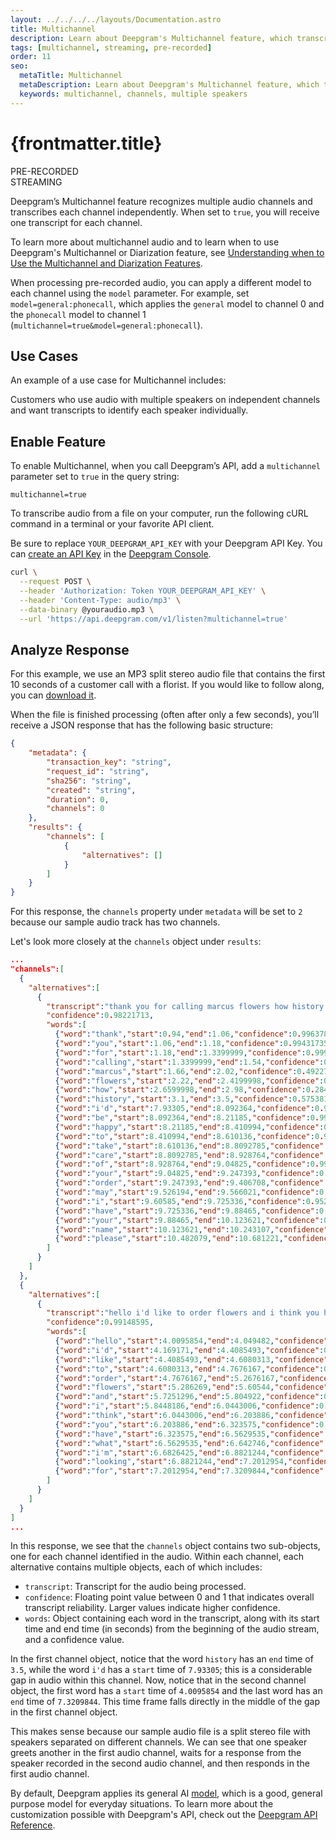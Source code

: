 ---
layout: ../../../../layouts/Documentation.astro
title: Multichannel
description: Learn about Deepgram's Multichannel feature, which transcribes each channel in submitted audio independently.
tags: [multichannel, streaming, pre-recorded]
order: 11
seo:
  metaTitle: Multichannel
  metaDescription: Learn about Deepgram's Multichannel feature, which transcribes each channel in submitted audio independently.
  keywords: multichannel, channels, multiple speakers
---

# {frontmatter.title}

<div class="badge">PRE-RECORDED</div>
<div class="badge">STREAMING</div>

Deepgram’s Multichannel feature recognizes multiple audio channels and transcribes each channel independently. When set to `true`, you will receive one transcript for each channel.

To learn more about multichannel audio and to learn when to use Deepgram's Multichannel or Diarization feature, see [Understanding when to Use the Multichannel and Diarization Features](/documentation/guides/multichannel-vs-diarization/).

<Alert type="info">

When processing pre-recorded audio, you can apply a different model to each channel using the `model` parameter. For example, set `model=general:phonecall`, which applies the `general` model to channel 0 and the `phonecall` model to channel 1 (`multichannel=true&model=general:phonecall`).

</Alert>

## Use Cases

An example of a use case for Multichannel includes:

Customers who use audio with multiple speakers on independent channels and want transcripts to identify each speaker individually.

## Enable Feature

To enable Multichannel, when you call Deepgram’s API, add a `multichannel` parameter set to `true` in the query string:

`multichannel=true`

To transcribe audio from a file on your computer, run the following cURL command in a terminal or your favorite API client.

<Alert type="info">

Be sure to replace `YOUR_DEEPGRAM_API_KEY` with your Deepgram API Key. You can [create an API Key](/documentation/getting-started/authentication/#create-an-api-key) in the [Deepgram Console](https://console.deepgram.com).

</Alert>

<CodeGroup title="curl">

<CodeBlock label="curl" active>

```bash
curl \
  --request POST \
  --header 'Authorization: Token YOUR_DEEPGRAM_API_KEY' \
  --header 'Content-Type: audio/mp3' \
  --data-binary @youraudio.mp3 \
  --url 'https://api.deepgram.com/v1/listen?multichannel=true'
```

</CodeBlock>

</CodeGroup>

## Analyze Response

<Alert type="info">

For this example, we use an MP3 split stereo audio file that contains the first 10 seconds of a customer call with a florist. If you would like to follow along, you can [download it](https://developers.deepgram.com/data/audio/florist.mp3).

</Alert>

When the file is finished processing (often after only a few seconds), you’ll receive a JSON response that has the following basic structure:

```json
{
	"metadata": {
		"transaction_key": "string",
		"request_id": "string",
		"sha256": "string",
		"created": "string",
		"duration": 0,
		"channels": 0
	},
	"results": {
		"channels": [
			{
				"alternatives": []
			}
		]
	}
}
```

For this response, the `channels` property under `metadata` will be set to `2` because our sample audio track has two channels.

Let's look more closely at the `channels` object under `results`:

```json
...
"channels":[
  {
    "alternatives":[
      {
        "transcript":"thank you for calling marcus flowers how history i'd be happy to take care of your order may i have your name please",
        "confidence":0.98221713,
        "words":[
          {"word":"thank","start":0.94,"end":1.06,"confidence":0.9963781},
          {"word":"you","start":1.06,"end":1.18,"confidence":0.99431735},
          {"word":"for","start":1.18,"end":1.3399999,"confidence":0.9995141},
          {"word":"calling","start":1.3399999,"end":1.54,"confidence":0.9642348},
          {"word":"marcus","start":1.66,"end":2.02,"confidence":0.49227273},
          {"word":"flowers","start":2.22,"end":2.4199998,"confidence":0.49624875},
          {"word":"how","start":2.6599998,"end":2.98,"confidence":0.28497696},
          {"word":"history","start":3.1,"end":3.5,"confidence":0.57538134},
          {"word":"i'd","start":7.93305,"end":8.092364,"confidence":0.9472991},
          {"word":"be","start":8.092364,"end":8.21185,"confidence":0.991615},
          {"word":"happy","start":8.21185,"end":8.410994,"confidence":0.9985863},
          {"word":"to","start":8.410994,"end":8.610136,"confidence":0.9588121},
          {"word":"take","start":8.610136,"end":8.8092785,"confidence":0.99981946},
          {"word":"care","start":8.8092785,"end":8.928764,"confidence":0.9996985},
          {"word":"of","start":8.928764,"end":9.04825,"confidence":0.99723876},
          {"word":"your","start":9.04825,"end":9.247393,"confidence":0.9970649},
          {"word":"order","start":9.247393,"end":9.406708,"confidence":0.99819595},
          {"word":"may","start":9.526194,"end":9.566021,"confidence":0.9967169},
          {"word":"i","start":9.60585,"end":9.725336,"confidence":0.95288867},
          {"word":"have","start":9.725336,"end":9.88465,"confidence":0.9997284},
          {"word":"your","start":9.88465,"end":10.123621,"confidence":0.9989493},
          {"word":"name","start":10.123621,"end":10.243107,"confidence":0.9987111},
          {"word":"please","start":10.482079,"end":10.681221,"confidence":0.9997795}
        ]
      }
    ]
  },
  {
    "alternatives":[
      {
        "transcript":"hello i'd like to order flowers and i think you have what i'm looking for",
        "confidence":0.99148595,
        "words":[
          {"word":"hello","start":4.0095854,"end":4.049482,"confidence":0.9823143},
          {"word":"i'd","start":4.169171,"end":4.4085493,"confidence":0.9855652},
          {"word":"like","start":4.4085493,"end":4.6080313,"confidence":0.9956638},
          {"word":"to","start":4.6080313,"end":4.7676167,"confidence":0.9293824},
          {"word":"order","start":4.7676167,"end":5.2676167,"confidence":0.9842541},
          {"word":"flowers","start":5.286269,"end":5.60544,"confidence":0.99148595},
          {"word":"and","start":5.7251296,"end":5.804922,"confidence":0.9973412},
          {"word":"i","start":5.8448186,"end":6.0443006,"confidence":0.99624014},
          {"word":"think","start":6.0443006,"end":6.203886,"confidence":0.90700394},
          {"word":"you","start":6.203886,"end":6.323575,"confidence":0.9772934},
          {"word":"have","start":6.323575,"end":6.5629535,"confidence":0.96995157},
          {"word":"what","start":6.5629535,"end":6.642746,"confidence":0.99273515},
          {"word":"i'm","start":6.6826425,"end":6.8821244,"confidence":0.9940373},
          {"word":"looking","start":6.8821244,"end":7.2012954,"confidence":0.9997274},
          {"word":"for","start":7.2012954,"end":7.3209844,"confidence":0.9995869}
        ]
      }
    ]
  }
]
...
```

In this response, we see that the `channels` object contains two sub-objects, one for each channel identified in the audio. Within each channel, each alternative contains multiple objects, each of which includes:

- `transcript`: Transcript for the audio being processed.
- `confidence`: Floating point value between 0 and 1 that indicates overall transcript reliability. Larger values indicate higher confidence.
- `words`: Object containing each word in the transcript, along with its start time and end time (in seconds) from the beginning of the audio stream, and a confidence value.

In the first channel object, notice that the word `history` has an `end` time of `3.5`, while the word `i'd` has a `start` time of `7.93305`; this is a considerable gap in audio within this channel. Now, notice that in the second channel object, the first word has a `start` time of `4.0095854` and the last word has an `end` time of `7.3209844`. This time frame falls directly in the middle of the gap in the first channel object.

This makes sense because our sample audio file is a split stereo file with speakers separated on different channels. We can see that one speaker greets another in the first audio channel, waits for a response from the speaker recorded in the second audio channel, and then responds in the first audio channel.

<Alert type="info">

By default, Deepgram applies its general AI [model](/api-reference/#model-pr), which is a good, general purpose model for everyday situations. To learn more about the customization possible with Deepgram's API, check out the [Deepgram API Reference](/api-reference/).

</Alert>
